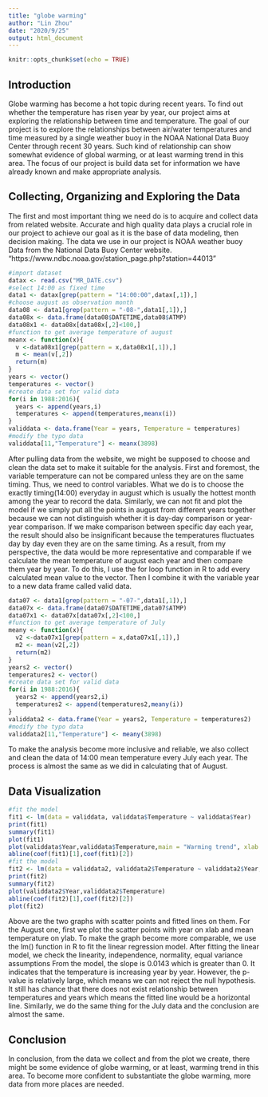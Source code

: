 ---
title: "globe warming"
author: "Lin Zhou"
date: "2020/9/25"
output: html_document
---

```{r setup, include=FALSE}
knitr::opts_chunk$set(echo = TRUE)
```

## Introduction

  Globe warming has become a hot topic during recent years. To find out whether the temperature has risen year by year, our project aims at exploring the relationship between time and temperature. 
  The goal of our project is to explore the relationships between air/water temperatures and time measured by a single weather buoy in the NOAA National Data Buoy Center through recent 30 years. Such kind of relationship can show somewhat evidence of global warming, or at least warming trend in this area. The focus of our project is build data set for information we have already known and make appropriate analysis.

## Collecting, Organizing and Exploring the Data

  The first and most important thing we need do is to acquire and collect data from related website. Accurate and high quality data plays a crucial role in our project to achieve our goal as it is the base of data modeling, then decision making. The data we use in our project is NOAA weather buoy Data from the National Data Buoy Center website. "https://www.ndbc.noaa.gov/station_page.php?station=44013"

```{r}
#import dataset
datax <- read.csv("MR_DATE.csv")
#select 14:00 as fixed time
data1 <- datax[grep(pattern = "14:00:00",datax[,1]),]
#choose august as observation month
data08 <- data1[grep(pattern = "-08-",data1[,1]),]
data08x <- data.frame(data08$DATETIME,data08$ATMP)
data08x1 <- data08x[data08x[,2]<100,]
#function to get average temperature of august
meanx <- function(x){
  v <-data08x1[grep(pattern = x,data08x1[,1]),]
  m <- mean(v[,2])
  return(m)
}
years <- vector()
temperatures <- vector()
#create data set for valid data
for(i in 1988:2016){
  years <- append(years,i)
  temperatures <- append(temperatures,meanx(i))
}
validdata <- data.frame(Year = years, Temperature = temperatures)
#modify the typo data
validdata[11,"Temperature"] <- meanx(3898)
```

  After pulling data from the website, we might be supposed to choose and clean the data set to make it suitable for the analysis. First and foremost, the variable temperature can not be compared unless they are on the same timing. Thus, we need to control variables. What we do is to choose the exactly timing(14:00) everyday in august which is usually the hottest month among the year to record the data. Similarly, we can not fit and plot the model if we simply put all the points in august from different years together because we can not distinguish whether it is day-day comparison or year-year comparison. If we make comparison between specific day each year, the result should also be insignificant because the temperatures fluctuates day by day even they are on the same timing. As a result, from my perspective, the data would be more representative and comparable if we calculate the mean temperature of august each year and then compare them year by year. To do this, I use the for loop function in R to add every calculated mean value to the vector. Then I combine it with the variable year to a new data frame called valid data.
  
```{r}
data07 <- data1[grep(pattern = "-07-",data1[,1]),]
data07x <- data.frame(data07$DATETIME,data07$ATMP)
data07x1 <- data07x[data07x[,2]<100,]
#function to get average temperature of July
meany <- function(x){
  v2 <-data07x1[grep(pattern = x,data07x1[,1]),]
  m2 <- mean(v2[,2])
  return(m2)
}
years2 <- vector()
temperatures2 <- vector()
#create data set for valid data
for(i in 1988:2016){
  years2 <- append(years2,i)
  temperatures2 <- append(temperatures2,meany(i))
}
validdata2 <- data.frame(Year = years2, Temperature = temperatures2)
#modify the typo data
validdata2[11,"Temperature"] <- meany(3898)
```

  To make the analysis become more inclusive and reliable, we also collect and clean the data of 14:00 mean temperature every July each year. The process is almost the same as we did in calculating that of August.
  
## Data Visualization

```{r}
#fit the model
fit1 <- lm(data = validdata, validdata$Temperature ~ validdata$Year)
print(fit1)
summary(fit1)
plot(fit1)
plot(validdata$Year,validdata$Temperature,main = "Warming trend", xlab = "year", ylab = "mean temperature of August")
abline(coef(fit1)[1],coef(fit1)[2])
#fit the model
fit2 <- lm(data = validdata2, validdata2$Temperature ~ validdata2$Year,main = "Warming trend", xlab = "year", ylab = "mean temperature of July")
print(fit2)
summary(fit2)
plot(validdata2$Year,validdata2$Temperature)
abline(coef(fit2)[1],coef(fit2)[2])
plot(fit2)
```
  Above are the two graphs with scatter points and fitted lines on them. For the August one, first we plot the scatter points with year on xlab and mean temperature on ylab. To make the graph become more comparable, we use the lm() function in R to fit the linear regression model. After fitting the linear model, we check the linearity, independence, normality, equal variance assumptions From the model, the slope is 0.0143 which is greater than 0. It indicates that the temperature is increasing year by year. However, the p-value is relatively large, which means we can not reject the null hypothesis. It still has chance that there does not exist relationship between temperatures and years which means the fitted line would be a horizontal line.
  Similarly, we do the same thing for the July data and the conclusion are almost the same.
  
## Conclusion

  In conclusion, from the data we collect and from the plot we create, there might be some evidence of globe warming, or at least, warming trend in this area. To become more confident to substantiate the globe warming, more data from more places are needed.
